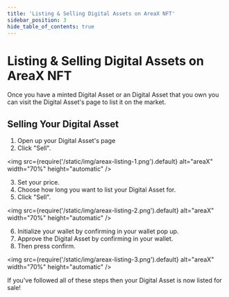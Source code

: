 ---
title: 'Listing & Selling Digital Assets on AreaX NFT'
sidebar_position: 3
hide_table_of_contents: true
---

# Listing & Selling Digital Assets on AreaX NFT

Once you have a minted Digital Asset or an Digital Asset that you own you can visit the Digital Asset's page to list it on the market. 

## Selling Your Digital Asset

1. Open up your Digital Asset's page
2. Click "Sell".

<img
  src={require('/static/img/areax-listing-1.png').default}
  alt="areaX"
  width="70%"
  height="automatic"
/>

3. Set your price.
4. Choose how long you want to list your Digital Asset for.
5. Click "Sell".

<img
  src={require('/static/img/areax-listing-2.png').default}
  alt="areaX"
  width="70%"
  height="automatic"
/>

6. Initialize your wallet by confirming in your wallet pop up.
7. Approve the Digital Asset by confirming in your wallet.
8. Then press confirm.

<img
  src={require('/static/img/areax-listing-3.png').default}
  alt="areaX"
  width="70%"
  height="automatic"
/>

If you've followed all of these steps then your Digital Asset is now listed for sale!